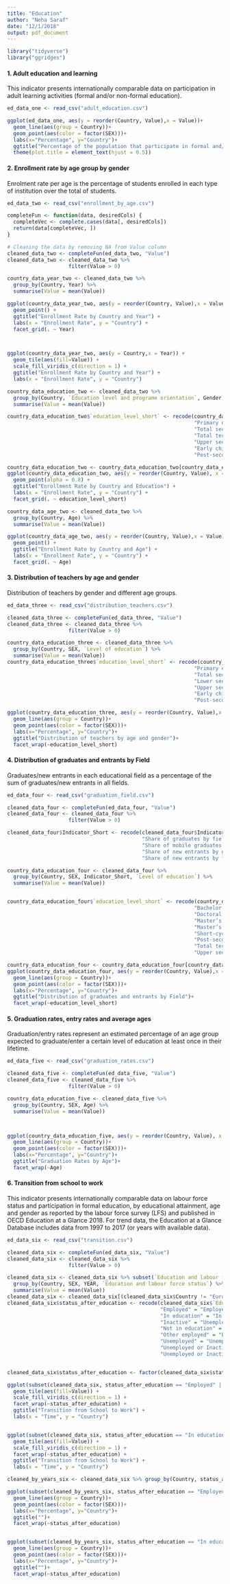```yaml
---
title: "Education"
author: "Neha Saraf"
date: "12/1/2018"
output: pdf_document
---
```


```r
library("tidyverse")
library("ggridges")
```

#### 1. Adult education and learning

This indicator presents internationally comparable data on participation in adult learning activities (formal and/or non-formal education).

```r
ed_data_one <- read_csv("adult_education.csv") 
```

```r
ggplot(ed_data_one, aes(y = reorder(Country, Value),x = Value))+
  geom_line(aes(group = Country))+
  geom_point(aes(color = factor(SEX)))+
  labs(x="Percentage", y="Country")+
  ggtitle("Percentage of the population that participate in formal and/or non-formal education")+
  theme(plot.title = element_text(hjust = 0.5))
```

#### 2. Enrollment rate by age group by gender

Enrolment rate per age is the percentage of students enrolled in each type of institution over the total of students.

```r
ed_data_two <- read_csv("enrollment_by_age.csv") 

```

```r
completeFun <- function(data, desiredCols) {
  completeVec <- complete.cases(data[, desiredCols])
  return(data[completeVec, ])
}

# Cleaning the data by removing NA from Value column
cleaned_data_two <- completeFun(ed_data_two, "Value")
cleaned_data_two <- cleaned_data_two %>%
                    filter(Value > 0)
```

```r
country_data_year_two <- cleaned_data_two %>%
  group_by(Country, Year) %>%
  summarise(Value = mean(Value))

ggplot(country_data_year_two, aes(y = reorder(Country, Value),x = Value)) + 
  geom_point() + 
  ggtitle("Enrollment Rate by Country and Year") +
  labs(x = "Enrollment Rate", y = "Country") +
  facet_grid(. ~ Year)



ggplot(country_data_year_two, aes(y = Country,x = Year)) + 
  geom_tile(aes(fill=Value)) + 
  scale_fill_viridis_c(direction = 1) +
  ggtitle("Enrollment Rate by Country and Year") +
  labs(x = "Enrollment Rate", y = "Country")
```

```r
country_data_education_two <- cleaned_data_two %>%
  group_by(Country, `Education level and programe orientation`, Gender) %>%
  summarise(Value = mean(Value))

country_data_education_two$`education_level_short` <- recode(country_data_education_two$`Education level and programe orientation`,
                                                             "Primary education (ISCED2011 level 1)" = "Primary",
                                                             "Total secondary education (ISCED2011 levels 2 and 3)" = "Total Secondary",
                                                             "Total tertiary education (ISCED2011 levels 5 to 8)" = "Total Tertiary",
                                                             "Upper secondary education (ISCED2011 level 3)" = "Upper Secondary",
                                                             "Early childhood education  (ISCED2011 level 0)" = "Early Childhood",
                                                             "Post-secondary non-tertiary education  (ISCED2011 level 4)" = "Post Secondary")

country_data_education_two <- country_data_education_two[country_data_education_two$education_level_short != "Primary", ]
ggplot(country_data_education_two, aes(y = reorder(Country, Value), x = Value)) + 
  geom_point(alpha = 0.8) + 
  ggtitle("Enrollment Rate by Country and Education") +
  labs(x = "Enrollment Rate", y = "Country") +
  facet_grid(. ~ education_level_short)
```

```r
country_data_age_two <- cleaned_data_two %>%
  group_by(Country, Age) %>%
  summarise(Value = mean(Value))

ggplot(country_data_age_two, aes(y = reorder(Country, Value),x = Value)) + 
  geom_point() + 
  ggtitle("Enrollment Rate by Country and Age") +
  labs(x = "Enrollment Rate", y = "Country") +
  facet_grid(. ~ Age)
```

#### 3. Distribution of teachers by age and gender

Distribution of teachers by gender and different age groups.

```r
ed_data_three <- read_csv("distribution_teachers.csv")
```

```r

cleaned_data_three <- completeFun(ed_data_three, "Value")
cleaned_data_three <- cleaned_data_three %>%
                    filter(Value > 0)

```

```r

country_data_education_three <- cleaned_data_three %>%
  group_by(Country, SEX, `Level of education`) %>%
  summarise(Value = mean(Value))
country_data_education_three$`education_level_short` <- recode(country_data_education_three$`Level of education`,
                                                             "Primary education (ISCED2011 level 1)" = "Primary",
                                                             "Total secondary education (ISCED2011 levels 2 and 3)" = "Total Secondary",
                                                             "Lower secondary education (ISCED2011 level 2)" = "Lower Secondary",
                                                             "Upper secondary education (ISCED2011 level 3)" = "Upper Secondary",
                                                             "Early childhood education  (ISCED2011 level 0)" = "Early Childhood",
                                                             "Post-secondary non-tertiary education  (ISCED2011 level 4)" = "Post Secondary")

ggplot(country_data_education_three, aes(y = reorder(Country, Value),x = Value))+
  geom_line(aes(group = Country))+
  geom_point(aes(color = factor(SEX)))+
  labs(x="Percentage", y="Country")+
  ggtitle("Distribution of teachers by age and gender")+
  facet_wrap(~education_level_short)

```

#### 4. Distribution of graduates and entrants by Field 

Graduates/new entrants in each educational field as a percentage of the sum of graduates/new entrants in all fields.

```r
ed_data_four <- read_csv("graduation_field.csv")
```


```r

cleaned_data_four <- completeFun(ed_data_four, "Value")
cleaned_data_four <- cleaned_data_four %>%
                    filter(Value > 0)

cleaned_data_four$Indicator_Short <- recode(cleaned_data_four$Indicator, "Share of graduates by gender in fields of education" = "Graduates",
                                            "Share of graduates by field" = "Graduates",
                                            "Share of mobile graduates by field" = "Graduates",
                                            "Share of new entrants by gender in fields of education" = "Entrants",
                                            "Share of new entrants by field" = "Entrants")

```

```r
country_data_education_four <- cleaned_data_four %>%
  group_by(Country, SEX, Indicator_Short, `Level of education`) %>%
  summarise(Value = mean(Value))


country_data_education_four$`education_level_short` <- recode(country_data_education_four$`Level of education`,
                                                             "Bachelor’s or equivalent level (ISCED2011 level 6)" = "Bachelor's",
                                                             "Doctoral or equivalent level  (ISCED2011 level 8)" = "Doctoral",
                                                             "Master’s or equivalent level  long first degrees (ISCED2011 level 7)" = "Master's/Long Level Degree",
                                                             "Master’s or equivalent level (ISCED2011 level 7)" = "Master's",
                                                             "Short-cycle tertiary education (ISCED2011 level 5)" = "Short Cycle Tertiary",
                                                             "Post-secondary non-tertiary vocational education  (ISCED2011 level 4 programme 5)" = "Post Secondary Vocational",
                                                             "Total tertiary education (ISCED2011 levels 5 to 8)" = "Total Tertiary",
                                                             "Upper secondary vocational education (ISCED2011 level 3 programme 5)" = "Upper Secondary Vocational")

country_data_education_four <- country_data_education_four[country_data_education_four$Indicator_Short == "Graduates", ]
ggplot(country_data_education_four, aes(y = reorder(Country, Value),x = Value))+
  geom_line(aes(group = Country))+
  geom_point(aes(color = factor(SEX)))+
  labs(x="Percentage", y="Country")+
  ggtitle("Distribution of graduates and entrants by Field")+
  facet_wrap(~education_level_short)
```

#### 5. Graduation rates, entry rates and average ages 

Graduation/entry rates represent an estimated percentage of an age group expected to graduate/enter a certain level of education at least once in their lifetime.

```r
ed_data_five <- read_csv("graduation_rates.csv")
```


```r

cleaned_data_five <- completeFun(ed_data_five, "Value")
cleaned_data_five <- cleaned_data_five %>%
                    filter(Value > 0)

```


```r
country_data_education_five <- cleaned_data_five %>%
  group_by(Country, SEX, Age) %>%
  summarise(Value = mean(Value))



ggplot(country_data_education_five, aes(y = reorder(Country, Value), x = Value))+
  geom_line(aes(group = Country))+
  geom_point(aes(color = factor(SEX)))+
  labs(x="Percentage", y="Country")+
  ggtitle("Graduation Rates by Age")+
  facet_wrap(~Age)

```

#### 6. Transition from school to work 

This indicator presents internationally comparable data on labour force status and participation in formal education, by educational attainment, age and gender as reported by the labour force survey (LFS) and published in OECD Education at a Glance 2018. For trend data, the Education at a Glance Database includes data from 1997 to 2017 (or years with available data).

```r
ed_data_six <- read_csv("transition.csv")
```

```r

cleaned_data_six <- completeFun(ed_data_six, "Value")
cleaned_data_six <- cleaned_data_six %>%
                    filter(Value > 0)

```

```r
cleaned_data_six <- cleaned_data_six %>% subset(`Education and labour force status` != "Work-study programme") %>%
  group_by(Country, SEX, YEAR, `Education and labour force status`) %>%
  summarise(Value = mean(Value))
cleaned_data_six <- cleaned_data_six[(cleaned_data_six$Country != "European Union 23 members in OECD") & (cleaned_data_six$Country != "OECD - Average"), ]
cleaned_data_six$status_after_education <- recode(cleaned_data_six$`Education and labour force status`,
                                                  "Employed" = "Employed",
                                                  "In education" = "In education",
                                                  "Inactive" = "Unemployed or Inactive",
                                                  "Not in education" = "Not in education",
                                                  "Other employed" = "Employed",
                                                  "Unemployed" = "Unemployed or Inactive",
                                                  "Unemployed or Inactive" = "Unemployed or Inactive",
                                                  "Unemployed or Inactive (NEET)" = "Unemployed or Inactive")


cleaned_data_six$status_after_education <- factor(cleaned_data_six$status_after_education, levels = c("Employed", "Unemployed or Inactive", "In education", "Not in education"))

ggplot(subset(cleaned_data_six, status_after_education == "Employed" | status_after_education == "Unemployed or Inactive"), aes(x = YEAR, y = Country)) +
  geom_tile(aes(fill=Value)) +
  scale_fill_viridis_c(direction = 1) +
  facet_wrap(~status_after_education) +
  ggtitle("Transition from School to Work") +
  labs(x = "Time", y = "Country")


ggplot(subset(cleaned_data_six, status_after_education == "In education" | status_after_education == "Not in education"), aes(x = YEAR, y = Country)) +
  geom_tile(aes(fill=Value)) +
  scale_fill_viridis_c(direction = 1) +
  facet_wrap(~status_after_education) +
  ggtitle("Transition from School to Work") +
  labs(x = "Time", y = "Country")

```

```r

cleaned_by_years_six <- cleaned_data_six %>% group_by(Country, status_after_education, SEX) %>% summarize(Value = mean(Value))

ggplot(subset(cleaned_by_years_six, status_after_education == "Employed" | status_after_education == "Unemployed or Inactive"), aes(y = reorder(Country, Value), x = Value))+
  geom_line(aes(group = Country))+
  geom_point(aes(color = factor(SEX)))+
  labs(x="Percentage", y="Country")+
  ggtitle("")+
  facet_wrap(~status_after_education)


ggplot(subset(cleaned_by_years_six, status_after_education == "In education" | status_after_education == "Not in education"), aes(y = reorder(Country, Value), x = Value))+
  geom_line(aes(group = Country))+
  geom_point(aes(color = factor(SEX)))+
  labs(x="Percentage", y="Country")+
  ggtitle("")+
  facet_wrap(~status_after_education)




```
